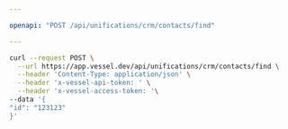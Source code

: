 ```yaml
---

openapi: "POST /api/unifications/crm/contacts/find"

---
```


  <RequestExample>
  
  ```bash Request
  curl --request POST \
    --url https://app.vessel.dev/api/unifications/crm/contacts/find \
    --header 'Content-Type: application/json' \
    --header 'x-vessel-api-token: ' \
    --header 'x-vessel-access-token: '\ 
  --data '{
  "id": "123123"
}'
  ```
  
  </RequestExample>
  
  


